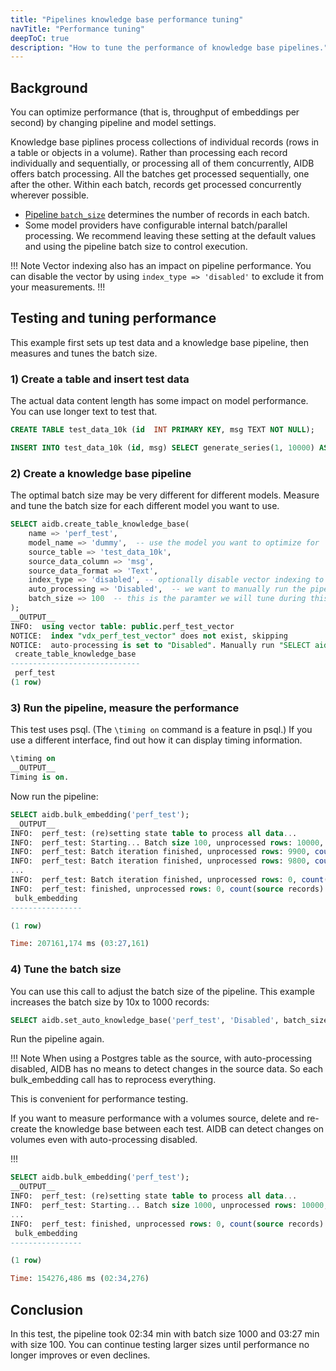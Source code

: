 ```yaml
---
title: "Pipelines knowledge base performance tuning"
navTitle: "Performance tuning"
deepToC: true
description: "How to tune the performance of knowledge base pipelines."
---
```



## Background

You can optimize performance (that is, throughput of embeddings per second) by changing pipeline and model settings.

Knowledge base piplines process collections of individual records (rows in a table or objects in a volume). Rather than processing each record individually and sequentially, or processing all of them concurrently,
AIDB offers batch processing. All the batches get processed sequentially, one after the other. Within each batch, records get processed concurrently wherever possible.

- [Pipeline `batch_size`](/edb-postgres-ai/1.3/ai-factory/pipeline/capabilities/auto-processing) determines the number of records in each batch.
- Some model providers have configurable internal batch/parallel processing. We recommend leaving these setting at the default values and using the pipeline batch size to control execution.

!!! Note
Vector indexing also has an impact on pipeline performance. You can disable the vector by using `index_type => 'disabled'` to exclude it from your measurements.
!!!

## Testing and tuning performance

This example first sets up test data and a knowledge base pipeline, then measures and tunes the batch size.

### 1) Create a table and insert test data

The actual data content length has some impact on model performance. You can use longer text to test that.

```sql
CREATE TABLE test_data_10k (id  INT PRIMARY KEY, msg TEXT NOT NULL);

INSERT INTO test_data_10k (id, msg) SELECT generate_series(1, 10000) AS id, 'hello world';
```

### 2) Create a knowledge base pipeline

The optimal batch size may be very different for different models. Measure and tune the batch size for each different model you want to use.

```sql
SELECT aidb.create_table_knowledge_base(
    name => 'perf_test',
    model_name => 'dummy',  -- use the model you want to optimize for
    source_table => 'test_data_10k',
    source_data_column => 'msg',
    source_data_format => 'Text',
    index_type => 'disabled', -- optionally disable vector indexing to include/exclude it from the measurement
    auto_processing => 'Disabled',  -- we want to manually run the pipeline to measure the runtime
    batch_size => 100  -- this is the paramter we will tune during this test
);
__OUTPUT__
INFO:  using vector table: public.perf_test_vector
NOTICE:  index "vdx_perf_test_vector" does not exist, skipping
NOTICE:  auto-processing is set to "Disabled". Manually run "SELECT aidb.bulk_embedding('perf_test');" to compute embeddings.
 create_table_knowledge_base
-----------------------------
 perf_test
(1 row)
```

### 3) Run the pipeline, measure the performance

This test uses psql. (The `\timing on` command is a feature in psql.) If you use a different interface, find out how it can display timing information.

```sql
\timing on
__OUTPUT__
Timing is on.
```

Now run the pipeline:

```sql
SELECT aidb.bulk_embedding('perf_test');
__OUTPUT__
INFO:  perf_test: (re)setting state table to process all data...
INFO:  perf_test: Starting... Batch size 100, unprocessed rows: 10000, count(source records): 10000, count(embeddings): 0
INFO:  perf_test: Batch iteration finished, unprocessed rows: 9900, count(source records): 10000, count(embeddings): 100
INFO:  perf_test: Batch iteration finished, unprocessed rows: 9800, count(source records): 10000, count(embeddings): 200
...
INFO:  perf_test: Batch iteration finished, unprocessed rows: 0, count(source records): 10000, count(embeddings): 10000
INFO:  perf_test: finished, unprocessed rows: 0, count(source records): 10000, count(embeddings): 10000
 bulk_embedding
----------------

(1 row)

Time: 207161,174 ms (03:27,161)
```

### 4) Tune the batch size

You can use this call to adjust the batch size of the pipeline. This example increases the batch size by 10x to 1000 records:

```sql
SELECT aidb.set_auto_knowledge_base('perf_test', 'Disabled', batch_size=>1000);
```

Run the pipeline again.

!!! Note
When using a Postgres table as the source, with auto-processing disabled, AIDB has no means to detect changes in the source data. So each bulk_embedding call has to reprocess everything.

This is convenient for performance testing.

If you want to measure performance with a volumes source, delete and re-create the knowledge base between each test. AIDB can detect changes on volumes even with auto-processing disabled.

!!!
```sql
SELECT aidb.bulk_embedding('perf_test');
__OUTPUT__
INFO:  perf_test: (re)setting state table to process all data...
INFO:  perf_test: Starting... Batch size 1000, unprocessed rows: 10000, count(source records): 10000, count(embeddings): 10000
...
INFO:  perf_test: finished, unprocessed rows: 0, count(source records): 10000, count(embeddings): 10000
 bulk_embedding
----------------

(1 row)

Time: 154276,486 ms (02:34,276)
```


## Conclusion

In this test, the pipeline took 02:34 min with batch size 1000 and 03:27 min with size 100. You can continue testing larger sizes until performance no longer improves or even declines.
